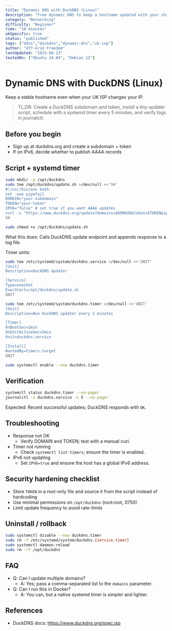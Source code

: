 ```yaml
---
title: "Dynamic DNS with DuckDNS (Linux)"
description: "Free dynamic DNS to keep a hostname updated with your changing IP."
category: "Networking"
difficulty: "Beginner"
time: "10 minutes"
ukSpecific: true
status: "published"
tags: ["ddns","duckdns","dynamic-dns","uk-isp"]
author: "Off-Grid Freedom"
lastUpdated: "2025-08-13"
testedOn: ["Ubuntu 24.04", "Debian 12"]
---
```


# Dynamic DNS with DuckDNS (Linux)

Keep a stable hostname even when your UK ISP changes your IP.

> TL;DR: Create a DuckDNS subdomain and token, install a tiny updater script, schedule with a systemd timer every 5 minutes, and verify logs in journalctl.

## Before you begin
- Sign up at duckdns.org and create a subdomain + token
- If on IPv6, decide whether to publish AAAA records

## Script + systemd timer

```bash
sudo mkdir -p /opt/duckdns
sudo tee /opt/duckdns/update.sh >/dev/null <<'SH'
#!/usr/bin/env bash
set -euo pipefail
DOMAIN="your-subdomain"
TOKEN="your-token"
IPV6="false" # set true if you want AAAA updates
curl -s "https://www.duckdns.org/update?domains=$DOMAIN&token=$TOKEN&ip=&ipv6=$IPV6" | tee -a /opt/duckdns/duck.log
SH

sudo chmod +x /opt/duckdns/update.sh
```

What this does: Calls DuckDNS update endpoint and appends response to a log file.

Timer units:

```bash
sudo tee /etc/systemd/system/duckdns.service >/dev/null <<'UNIT'
[Unit]
Description=DuckDNS Updater

[Service]
Type=oneshot
ExecStart=/opt/duckdns/update.sh
UNIT

sudo tee /etc/systemd/system/duckdns.timer >/dev/null <<'UNIT'
[Unit]
Description=Run DuckDNS updater every 5 minutes

[Timer]
OnBootSec=2min
OnUnitActiveSec=5min
Unit=duckdns.service

[Install]
WantedBy=timers.target
UNIT

sudo systemctl enable --now duckdns.timer
```

## Verification

```bash
systemctl status duckdns.timer --no-pager
journalctl -u duckdns.service -n 5 --no-pager
```

Expected: Recent successful updates; DuckDNS responds with `OK`.

## Troubleshooting
- Response not OK
  - Verify DOMAIN and TOKEN; test with a manual curl.
- Timer not running
  - Check `systemctl list-timers`; ensure the timer is enabled.
- IPv6 not updating
  - Set `IPV6=true` and ensure the host has a global IPv6 address.

## Security hardening checklist
- Store `TOKEN` in a root-only file and source it from the script instead of hardcoding
- Use minimal permissions on `/opt/duckdns` (root:root, 0750)
- Limit update frequency to avoid rate-limits

## Uninstall / rollback
```bash
sudo systemctl disable --now duckdns.timer
sudo rm -f /etc/systemd/system/duckdns.{service,timer}
sudo systemctl daemon-reload
sudo rm -rf /opt/duckdns
```

## FAQ
- Q: Can I update multiple domains?
  - A: Yes; pass a comma-separated list to the `domains` parameter.
- Q: Can I run this in Docker?
  - A: You can, but a native systemd timer is simpler and lighter.

## References
- DuckDNS docs: https://www.duckdns.org/spec.jsp
